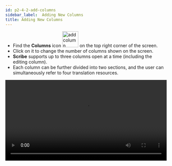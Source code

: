 ```yaml
---
id: p2-4-2-add-columns
sidebar_label:  Adding New Columns
title: Adding New Columns
---
```


- Find the **Columns** icon <img src="/autographaAssetsV2/how-to/add-cloumn.png"  width="50px" alt="add column"/> on the top right corner of the screen. 
- Click on it to change the number of columns shown on the screen.
- **Scribe** supports up to three columns open at a time (including the editing column). 
- Each column can be further divided into two sections, and the user can simultaneously refer to four translation resources.

<video controls src="/assets/add-columns.mov" width="100%" type="video/mov"/>
